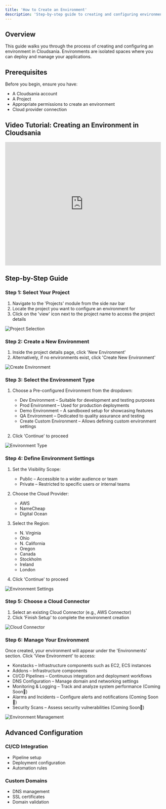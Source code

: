 ```yaml
---
title: 'How to Create an Environment'
description: 'Step-by-step guide to creating and configuring environments in Cloudsania'
---
```


## Overview

This guide walks you through the process of creating and configuring an environment in Cloudsania. Environments are isolated spaces where you can deploy and manage your applications.

## Prerequisites

Before you begin, ensure you have:
- A Cloudsania account
- A Project
- Appropriate permissions to create an environment
- Cloud provider connection

## Video Tutorial: Creating an Environment in Cloudsania

<iframe
  src="https://player.vimeo.com/video/1079143976?h=1d70f6b4b7"
  width="100%"
  height="400"
  frameBorder="0"
  allow="autoplay; fullscreen; picture-in-picture"
  allowFullScreen
></iframe>

## Step-by-Step Guide

### Step 1: Select Your Project

1. Navigate to the 'Projects' module from the side nav bar
2. Locate the project you want to configure an environment for
3. Click on the 'view' icon next to the project name to access the project details

![Project Selection](https://api.monosnap.com/file/download?id=RAH5MnbY5xswcUa9M9eOOp7vlgfQss)

### Step 2: Create a New Environment

1. Inside the project details page, click 'New Environment'
2. Alternatively, if no environments exist, click 'Create New Environment'

![Create Environment](https://api.monosnap.com/file/download?id=Imt33B1nTobuNTqfb0PAlvH9JX9fKz)

### Step 3: Select the Environment Type

1. Choose a Pre-configured Environment from the dropdown:
   - Dev Environment – Suitable for development and testing purposes
   - Prod Environment – Used for production deployments
   - Demo Environment – A sandboxed setup for showcasing features
   - QA Environment – Dedicated to quality assurance and testing
   - Create Custom Environment – Allows defining custom environment settings

2. Click 'Continue' to proceed

![Environment Type](https://api.monosnap.com/file/download?id=hR9kdxvQUTt7zSCEKUaaNF10U8qVTm)

### Step 4: Define Environment Settings

1. Set the Visibility Scope:
   - Public – Accessible to a wider audience or team
   - Private – Restricted to specific users or internal teams

2. Choose the Cloud Provider:
   - AWS
   - NameCheap
   - Digital Ocean

3. Select the Region:
   - N. Virginia
   - Ohio
   - N. California
   - Oregon
   - Canada
   - Stockholm
   - Ireland
   - London

4. Click 'Continue' to proceed

![Environment Settings](https://api.monosnap.com/file/download?id=xdGwk47f8Vn2v823KLnc5rZgSQcf1A)

### Step 5: Choose a Cloud Connector

1. Select an existing Cloud Connector (e.g., AWS Connector)
2. Click 'Finish Setup' to complete the environment creation

![Cloud Connector](https://api.monosnap.com/file/download?id=m6RI54b89ff8PAx6BzzS8nWXKYjyQs)

### Step 6: Manage Your Environment

Once created, your environment will appear under the 'Environments' section. Click 'View Environment' to access:

- Konstacks – Infrastructure components such as EC2, ECS instances
- Addons – Infrastructure components
- CI/CD Pipelines – Continuous integration and deployment workflows
- DNS Configuration – Manage domain and networking settings
- Monitoring & Logging – Track and analyze system performance (Coming Soon🚀)
- Alarms and Incidents – Configure alerts and notifications (Coming Soon🚀)
- Security Scans – Assess security vulnerabilities (Coming Soon🚀)

![Environment Management](https://api.monosnap.com/file/download?id=3pRApA9yDCkBAimjDvyoTDW7hN5QnB)

## Advanced Configuration

### CI/CD Integration
- Pipeline setup
- Deployment configuration
- Automation rules

### Custom Domains
- DNS management
- SSL certificates
- Domain validation

<Feedback pageUrl="/how-to-guides/how-to-create-an-environment" />
